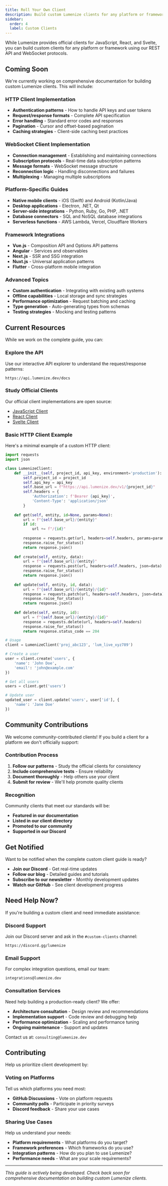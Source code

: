```yaml
---
title: Roll Your Own Client
description: Build custom Lumenize clients for any platform or framework
sidebar:
  order: 4
  label: Custom Clients
---
```


While Lumenize provides official clients for JavaScript, React, and Svelte, you can build custom clients for any platform or framework using our REST API and WebSocket protocols.

## Coming Soon

We're currently working on comprehensive documentation for building custom Lumenize clients. This will include:

### HTTP Client Implementation

- **Authentication patterns** - How to handle API keys and user tokens
- **Request/response formats** - Complete API specification
- **Error handling** - Standard error codes and responses
- **Pagination** - Cursor and offset-based pagination
- **Caching strategies** - Client-side caching best practices

### WebSocket Client Implementation

- **Connection management** - Establishing and maintaining connections
- **Subscription protocols** - Real-time data subscription patterns
- **Message formats** - WebSocket message structure
- **Reconnection logic** - Handling disconnections and failures
- **Multiplexing** - Managing multiple subscriptions

### Platform-Specific Guides

- **Native mobile clients** - iOS (Swift) and Android (Kotlin/Java)
- **Desktop applications** - Electron, .NET, Qt
- **Server-side integrations** - Python, Ruby, Go, PHP, .NET
- **Database connectors** - SQL and NoSQL database integrations
- **Serverless functions** - AWS Lambda, Vercel, Cloudflare Workers

### Framework Integrations

- **Vue.js** - Composition API and Options API patterns
- **Angular** - Services and observables
- **Next.js** - SSR and SSG integration
- **Nuxt.js** - Universal application patterns
- **Flutter** - Cross-platform mobile integration

### Advanced Topics

- **Custom authentication** - Integrating with existing auth systems
- **Offline capabilities** - Local storage and sync strategies
- **Performance optimization** - Request batching and caching
- **Type generation** - Auto-generating types from schemas
- **Testing strategies** - Mocking and testing patterns

## Current Resources

While we work on the complete guide, you can:

### Explore the API

Use our interactive API explorer to understand the request/response patterns:

```
https://api.lumenize.dev/docs
```

### Study Official Clients

Our official client implementations are open source:

- [JavaScript Client](https://github.com/lumenize/client-js)
- [React Client](https://github.com/lumenize/client-react)
- [Svelte Client](https://github.com/lumenize/client-svelte)

### Basic HTTP Client Example

Here's a minimal example of a custom HTTP client:

```python
import requests
import json

class LumenizeClient:
    def __init__(self, project_id, api_key, environment='production'):
        self.project_id = project_id
        self.api_key = api_key
        self.base_url = f"https://api.lumenize.dev/v1/{project_id}"
        self.headers = {
            'Authorization': f'Bearer {api_key}',
            'Content-Type': 'application/json'
        }
    
    def get(self, entity, id=None, params=None):
        url = f"{self.base_url}/{entity}"
        if id:
            url += f"/{id}"
        
        response = requests.get(url, headers=self.headers, params=params)
        response.raise_for_status()
        return response.json()
    
    def create(self, entity, data):
        url = f"{self.base_url}/{entity}"
        response = requests.post(url, headers=self.headers, json=data)
        response.raise_for_status()
        return response.json()
    
    def update(self, entity, id, data):
        url = f"{self.base_url}/{entity}/{id}"
        response = requests.patch(url, headers=self.headers, json=data)
        response.raise_for_status()
        return response.json()
    
    def delete(self, entity, id):
        url = f"{self.base_url}/{entity}/{id}"
        response = requests.delete(url, headers=self.headers)
        response.raise_for_status()
        return response.status_code == 204

# Usage
client = LumenizeClient('proj_abc123', 'lum_live_xyz789')

# Create a user
user = client.create('users', {
    'name': 'John Doe',
    'email': 'john@example.com'
})

# Get all users
users = client.get('users')

# Update user
updated_user = client.update('users', user['id'], {
    'name': 'Jane Doe'
})
```

## Community Contributions

We welcome community-contributed clients! If you build a client for a platform we don't officially support:

### Contribution Process

1. **Follow our patterns** - Study the official clients for consistency
2. **Include comprehensive tests** - Ensure reliability
3. **Document thoroughly** - Help others use your client
4. **Submit for review** - We'll help promote quality clients

### Recognition

Community clients that meet our standards will be:

- **Featured in our documentation**
- **Listed in our client directory** 
- **Promoted to our community**
- **Supported in our Discord**

## Get Notified

Want to be notified when the complete custom client guide is ready?

- **Join our Discord** - Get real-time updates
- **Follow our blog** - Detailed guides and tutorials
- **Subscribe to our newsletter** - Monthly development updates
- **Watch our GitHub** - See client development progress

## Need Help Now?

If you're building a custom client and need immediate assistance:

### Discord Support

Join our Discord server and ask in the `#custom-clients` channel:

```
https://discord.gg/lumenize
```

### Email Support

For complex integration questions, email our team:

```
integrations@lumenize.dev
```

### Consultation Services

Need help building a production-ready client? We offer:

- **Architecture consultation** - Design review and recommendations
- **Implementation support** - Code review and debugging help  
- **Performance optimization** - Scaling and performance tuning
- **Ongoing maintenance** - Support and updates

Contact us at: `consulting@lumenize.dev`

## Contributing

Help us prioritize client development by:

### Voting on Platforms

Tell us which platforms you need most:

- **GitHub Discussions** - Vote on platform requests
- **Community polls** - Participate in priority surveys
- **Discord feedback** - Share your use cases

### Sharing Use Cases

Help us understand your needs:

- **Platform requirements** - What platforms do you target?
- **Framework preferences** - Which frameworks do you use?
- **Integration patterns** - How do you plan to use Lumenize?
- **Performance needs** - What are your scale requirements?

---

*This guide is actively being developed. Check back soon for comprehensive documentation on building custom Lumenize clients.*
